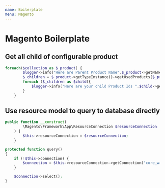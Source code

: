 ```yaml
---
name: Boilerplate
menu: Magento
---
```


# Magento Boilerplate
## Get all child of configurable product

```php
foreach($collection as $_product) {
        $logger->info("Here are Parent Product Name".$_product->getName());
        $_children = $_product->getTypeInstance()->getUsedProducts($_product);
        foreach ($_children as $child){
            $logger->info("Here are your child Product Ids ".$child->getID());
        }
    }
```

## Use resource model to query to database directly

```php
public function __construct(
        \Magento\Framework\App\ResourceConnection $resourceConnection
    ) {
        $this->resourceConnection = $resourceConnection;
    }

protected function query()
{
    if (!$this->connection) {
        $connection = $this->resourceConnection->getConnection('core_write');
    }

    $connection->select();
}
```

